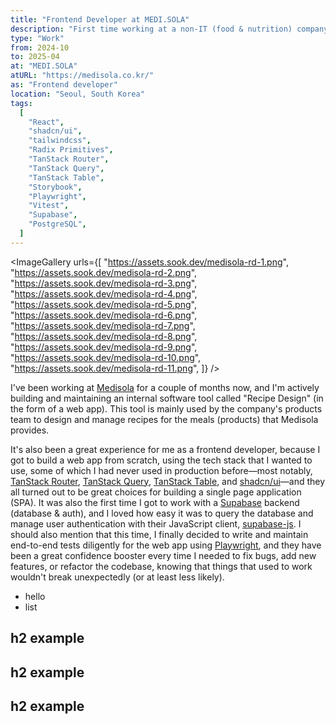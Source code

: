 ```yaml
---
title: "Frontend Developer at MEDI.SOLA"
description: "First time working at a non-IT (food & nutrition) company. Loved the domain and the products. Having started a project from scratch, I'm proud of what I've built for internal users."
type: "Work"
from: 2024-10
to: 2025-04
at: "MEDI.SOLA"
atURL: "https://medisola.co.kr/"
as: "Frontend developer"
location: "Seoul, South Korea"
tags:
  [
    "React",
    "shadcn/ui",
    "tailwindcss",
    "Radix Primitives",
    "TanStack Router",
    "TanStack Query",
    "TanStack Table",
    "Storybook",
    "Playwright",
    "Vitest",
    "Supabase",
    "PostgreSQL",
  ]
---
```



<ImageGallery
  urls={[
    "https://assets.sook.dev/medisola-rd-1.png",
    "https://assets.sook.dev/medisola-rd-2.png",
    "https://assets.sook.dev/medisola-rd-3.png",
    "https://assets.sook.dev/medisola-rd-4.png",
    "https://assets.sook.dev/medisola-rd-5.png",
    "https://assets.sook.dev/medisola-rd-6.png",
    "https://assets.sook.dev/medisola-rd-7.png",
    "https://assets.sook.dev/medisola-rd-8.png",
    "https://assets.sook.dev/medisola-rd-9.png",
    "https://assets.sook.dev/medisola-rd-10.png",
    "https://assets.sook.dev/medisola-rd-11.png",
  ]}
/>

I've been working at [Medisola](https://www.medisola.co.kr/) for a couple of months now, and I'm actively building and maintaining an internal software tool called "Recipe Design" (in the form of a web app). This tool is mainly used by the company's products team to design and manage recipes for the meals (products) that Medisola provides.

It's also been a great experience for me as a frontend developer, because I got to build a web app from scratch, using the tech stack that I wanted to use, some of which I had never used in production before&mdash;most notably, [TanStack Router](https://tanstack.com/router/latest), [TanStack Query](https://tanstack.com/query/latest), [TanStack Table](https://tanstack.com/table/latest), and [shadcn/ui](https://ui.shadcn.com/)&mdash;and they all turned out to be great choices for building a single page application (SPA). It was also the first time I got to work with a [Supabase](https://supabase.com/) backend (database & auth), and I loved how easy it was to query the database and manage user authentication with their JavaScript client, [supabase-js](https://supabase.com/docs/reference/javascript/introduction). I should also mention that this time, I finally decided to write and maintain end-to-end tests diligently for the web app using [Playwright](https://playwright.dev/), and they have been a great confidence booster every time I needed to fix bugs, add new features, or refactor the codebase, knowing that things that used to work wouldn't break unexpectedly (or at least less likely).

- hello
- list

## h2 example

## h2 example

## h2 example
